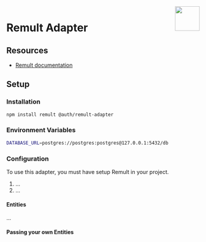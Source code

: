 
<a href="https://orm.remult.team">
  <img align="right" src="/img/adapters/remult.svg" width="64" height="64" />
</a>

# Remult Adapter

## Resources

- [Remult documentation](https://remult.dev)

## Setup

### Installation

```bash npm2yarn
npm install remult @auth/remult-adapter
```

### Environment Variables

```sh
DATABASE_URL=postgres://postgres:postgres@127.0.0.1:5432/db
```

### Configuration

To use this adapter, you must have setup Remult in your project.

1. ...
2. ...

#### Entities

...

#### Passing your own Entities
